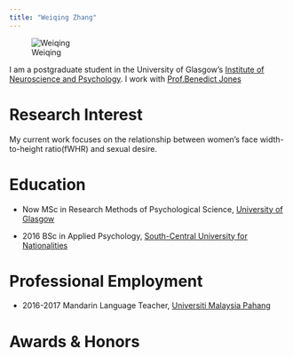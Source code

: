 ```yaml
---
title: "Weiqing Zhang"
---
```


![Weiqing](images/Weiqing.jpg)



I am a postgraduate student in the University of Glasgow's
[Institute of Neuroscience and Psychology](http://www.gla.ac.uk/researchinstitutes/neurosciencepsychology/).
I work with [Prof.Benedict Jones](https://www.gla.ac.uk/researchinstitutes/neurosciencepsychology/staff/benjones/)

# Research Interest
My current work focuses on the relationship between women's face width-to-height ratio(fWHR) and sexual desire.

# Education
* Now 
MSc in Research Methods of Psychological Science, [University of Glasgow](https://www.gla.ac.uk/)
  
* 2016
BSc in Applied Psychology, [South-Central University for Nationalities](http://www.scuec.edu.cn/)

# Professional Employment
* 2016-2017
Mandarin Language Teacher, [Universiti Malaysia Pahang](http://ump.edu.my/)

# Awards & Honors

    